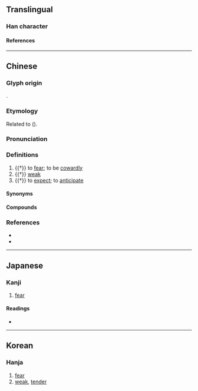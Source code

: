 {{character info}}
==Translingual==

===Han character===
{{Han char|rn=61|rad=心|as=06|sn=9|four=91011|canj=PSMG|ids=⿰忄匡}}

====References====
{{Han ref|kx=0383.280|dkj=10529|dj=0714.040|hdz=42293.110|uh=6047}}

----

==Chinese==
{{zh-forms}}

===Glyph origin===
{{Han etym}}
{{Han compound|心|匡|ls=psc|c1=s|c2=p|t1=heart}}.

===Etymology===
Related to {{och-l|懼|to fear}} ({{zh-ref|Schuessler, 2007}}).

===Pronunciation===
{{zh-pron
|m=kuāng
|c=hong1
|mc=y
|oc=y
|cat=v,a
}}

===Definitions===
{{zh-hanzi}}

# {{†}} to [[fear]]; to be [[cowardly]]
# {{†}} [[weak]]
# {{†}} to [[expect]]; to [[anticipate]]

====Synonyms====
{{zh-dial|害怕}}

====Compounds====
{{zh-der|恇怯|恇駭|恇懼|恇擾}}

===References===
* {{R:twedu|B01092}}
* {{R:yue:Hanzi}}

----

==Japanese==

===Kanji===
{{ja-kanji|grade=|rs=心06}}

# [[fear]]

====Readings====
* {{ja-readings|on=[[きょう]] (kyō), [[こう]] (kō)|kun=[[つね]] (tsune), [[おそれる]] (osoreru), 【古語】[[おづ]] (ozu)/[[おじける]] (ojikeru)}}

----

==Korean==

===Hanja===
{{ko-hanja|hangeul=광|eumhun=|rv=gwang|mr=kwang|y=kwang}}

# [[fear]]
# [[weak]], [[tender]]